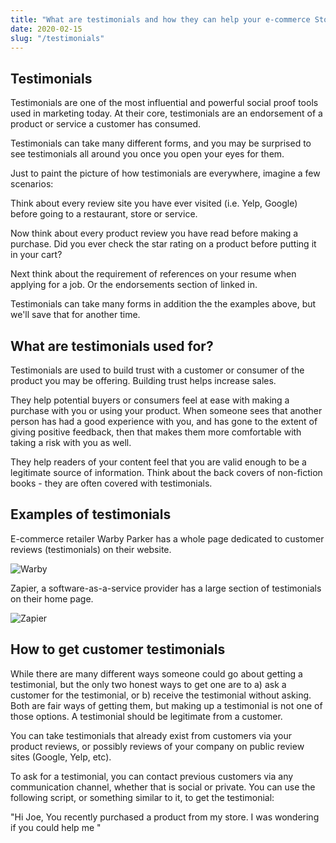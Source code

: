 ```yaml
---
title: "What are testimonials and how they can help your e-commerce Store"
date: 2020-02-15
slug: "/testimonials"
---
```


## Testimonials

Testimonials are one of the most influential and powerful social proof tools used in marketing today. At their core, testimonials are an endorsement of a product or service a customer has consumed. 

Testimonials can take many different forms, and you may be surprised to see testimonials all around you once you open your eyes for them. 

Just to paint the picture of how testimonials are everywhere, imagine a few scenarios:

Think about every review site you have ever visited (i.e. Yelp, Google) before going to a restaurant, store or service.

Now think about every product review you have read before making a purchase. Did you ever check the star rating on a product before putting it in your cart?

Next think about the requirement of references on your resume when applying for a job. Or the endorsements section of linked in. 

Testimonials can take many forms in addition the the examples above, but we'll save that for another time. 

## What are testimonials used for?

Testimonials are used to build trust with a customer or consumer of the product you may be offering. Building trust helps increase sales. 

They help potential buyers or consumers feel at ease with making a purchase with you or using your product. When someone sees that another person has had a good experience with you, and has gone to the extent of giving positive feedback, then that makes them more comfortable with taking a risk with you as well. 

They help readers of your content feel that you are valid enough to be a legitimate source of information. Think about the back covers of non-fiction books - they are often covered with testimonials. 

## Examples of testimonials

E-commerce retailer Warby Parker has a whole page dedicated to customer reviews (testimonials) on their website.

![Warby](/testimonials/warby-testimonial.jpg)

Zapier, a software-as-a-service provider has a large section of testimonials on their home page. 

![Zapier](/testimonials/zapier-testimonial.jpg)

## How to get customer testimonials

While there are many different ways someone could go about getting a testimonial, but the only two honest ways to get one are to a) ask a customer for the testimonial, or b) receive the testimonial without asking. Both are fair ways of getting them, but making up a testimonial is not one of those options. A testimonial should be legitimate from a customer. 

You can take testimonials that already exist from customers via your product reviews, or possibly reviews of your company on public review sites (Google, Yelp, etc).

To ask for a testimonial, you can contact previous customers via any communication channel, whether that is social or private. You can use the following script, or something similar to it, to get the testimonial:

"Hi Joe, You recently purchased a product from my store. I was wondering if you could help me "